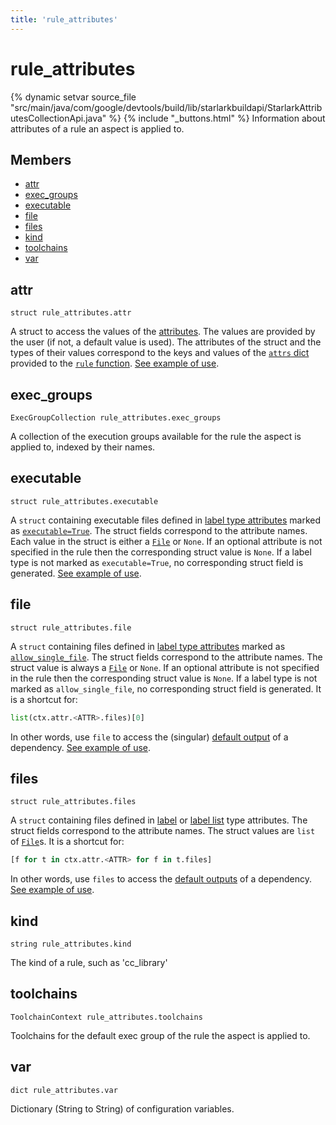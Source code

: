 ```yaml
---
title: 'rule_attributes'
---
```


# rule_attributes

{% dynamic setvar source_file "src/main/java/com/google/devtools/build/lib/starlarkbuildapi/StarlarkAttributesCollectionApi.java" %}
{% include "\_buttons.html" %}
Information about attributes of a rule an aspect is applied to.

## Members

- [attr](#attr)
- [exec_groups](#exec_groups)
- [executable](#executable)
- [file](#file)
- [files](#files)
- [kind](#kind)
- [toolchains](#toolchains)
- [var](#var)

## attr

``` rule-signature
struct rule_attributes.attr
```

A struct to access the values of the [attributes](https://bazel.build/extending/rules#attributes). The values are provided by the user (if not, a default value is used). The attributes of the struct and the types of their values correspond to the keys and values of the [`attrs` dict](../globals/bzl.html#rule.attrs) provided to the [`rule` function](../globals/bzl.html#rule). [See example of use](https://github.com/bazelbuild/examples/blob/main/rules/attributes/printer.bzl).

## exec_groups

``` rule-signature
ExecGroupCollection rule_attributes.exec_groups
```

A collection of the execution groups available for the rule the aspect is applied to, indexed by their names.

## executable

``` rule-signature
struct rule_attributes.executable
```

A `struct` containing executable files defined in [label type attributes](../toplevel/attr.html#label) marked as [`executable=True`](../toplevel/attr.html#label.executable). The struct fields correspond to the attribute names. Each value in the struct is either a [`File`](../builtins/File.html) or `None`. If an optional attribute is not specified in the rule then the corresponding struct value is `None`. If a label type is not marked as `executable=True`, no corresponding struct field is generated. [See example of use](https://github.com/bazelbuild/examples/blob/main/rules/actions_run/execute.bzl).

## file

``` rule-signature
struct rule_attributes.file
```

A `struct` containing files defined in [label type attributes](../toplevel/attr.html#label) marked as [`allow_single_file`](../toplevel/attr.html#label.allow_single_file). The struct fields correspond to the attribute names. The struct value is always a [`File`](../builtins/File.html) or `None`. If an optional attribute is not specified in the rule then the corresponding struct value is `None`. If a label type is not marked as `allow_single_file`, no corresponding struct field is generated. It is a shortcut for:

``` python
list(ctx.attr.<ATTR>.files)[0]
```

In other words, use `file` to access the (singular) [default output](https://bazel.build/extending/rules#requesting_output_files) of a dependency. [See example of use](https://github.com/bazelbuild/examples/blob/main/rules/expand_template/hello.bzl).

## files

``` rule-signature
struct rule_attributes.files
```

A `struct` containing files defined in [label](../toplevel/attr.html#label) or [label list](../toplevel/attr.html#label_list) type attributes. The struct fields correspond to the attribute names. The struct values are `list` of [`File`](../builtins/File.html)s. It is a shortcut for:

``` python
[f for t in ctx.attr.<ATTR> for f in t.files]
```

In other words, use `files` to access the [default outputs](https://bazel.build/extending/rules#requesting_output_files) of a dependency. [See example of use](https://github.com/bazelbuild/examples/blob/main/rules/depsets/foo.bzl).

## kind

``` rule-signature
string rule_attributes.kind
```

The kind of a rule, such as 'cc_library'

## toolchains

``` rule-signature
ToolchainContext rule_attributes.toolchains
```

Toolchains for the default exec group of the rule the aspect is applied to.

## var

``` rule-signature
dict rule_attributes.var
```

Dictionary (String to String) of configuration variables.
